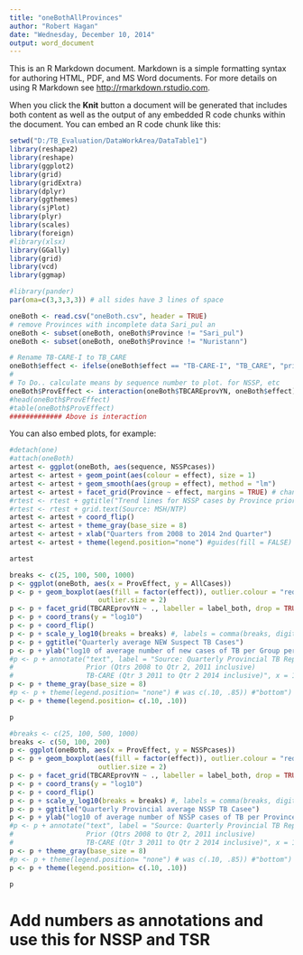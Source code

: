 ```yaml
---
title: "oneBothAllProvinces"
author: "Robert Hagan"
date: "Wednesday, December 10, 2014"
output: word_document
---
```


This is an R Markdown document. Markdown is a simple formatting syntax for authoring HTML, PDF, and MS Word documents. For more details on using R Markdown see <http://rmarkdown.rstudio.com>.

When you click the **Knit** button a document will be generated that includes both content as well as the output of any embedded R code chunks within the document. You can embed an R code chunk like this:

```r
setwd("D:/TB_Evaluation/DataWorkArea/DataTable1")
library(reshape2)
library(reshape)
library(ggplot2)
library(grid)
library(gridExtra)
library(dplyr)
library(ggthemes)
library(sjPlot)
library(plyr)
library(scales)
library(foreign)
#library(xlsx)
library(GGally)
library(grid)
library(vcd)
library(ggmap)

#library(pander)
par(oma=c(3,3,3,3)) # all sides have 3 lines of space

oneBoth <- read.csv("oneBoth.csv", header = TRUE)
# remove Provinces with incomplete data Sari_pul an
oneBoth <- subset(oneBoth, oneBoth$Province != "Sari_pul")
oneBoth <- subset(oneBoth, oneBoth$Province != "Nuristann")

# Rename TB-CARE-I to TB_CARE
oneBoth$effect <- ifelse(oneBoth$effect == "TB-CARE-I", "TB_CARE", "prior")
#
# To Do.. calculate means by sequence number to plot. for NSSP, etc
oneBoth$ProvEffect <- interaction(oneBoth$TBCAREprovYN, oneBoth$effect)
#head(oneBoth$ProvEffect)
#table(oneBoth$ProvEffect)
############# Above is interaction
```

You can also embed plots, for example:

```r
#detach(one)
#attach(oneBoth)
artest <- ggplot(oneBoth, aes(sequence, NSSPcases)) 
artest <- artest + geom_point(aes(colour = effect), size = 1)
artest <- artest + geom_smooth(aes(group = effect), method = "lm")
artest <- artest + facet_grid(Province ~ effect, margins = TRUE) # change "effect" to TRUE
#rtest <- rtest + ggtitle("Trend lines for NSSP cases by Province prior and during TB-CARE I")
#rtest <- rtest + grid.text(Source: MSH/NTP)
artest <- artest + coord_flip()
artest <- artest + theme_gray(base_size = 8)
artest <- artest + xlab("Quarters from 2008 to 2014 2nd Quarter")
artest <- artest + theme(legend.position="none") #guides(fill = FALSE)
```

```r
artest  
```
```r
breaks <- c(25, 100, 500, 1000)
p <- ggplot(oneBoth, aes(x = ProvEffect, y = AllCases))
p <- p + geom_boxplot(aes(fill = factor(effect)), outlier.colour = "red",  # was effect then TBCAREprovYN
                      outlier.size = 2)
p <- p + facet_grid(TBCAREprovYN ~ ., labeller = label_both, drop = TRUE) # was  TBCAREprovYN) and effect
p <- p + coord_trans(y = "log10")
p <- p + coord_flip()
p <- p + scale_y_log10(breaks = breaks) #, labels = comma(breaks, digits = 1))
p <- p + ggtitle("Quarterly average NEW Suspect TB Cases")
p <- p + ylab("log10 of average number of new cases of TB per Group per Quarter")
#p <- p + annotate("text", label = "Source: Quarterly Provincial TB Reports
#                  Prior (Qtrs 2008 to Qtr 2, 2011 inclusive)
#                  TB-CARE (Qtr 3 2011 to Qtr 2 2014 inclusive)", x = 1.6, y = 12, size = 3)
p <- p + theme_gray(base_size = 8)
#p <- p + theme(legend.position= "none") # was c(.10, .85)) #"bottom")
p <- p + theme(legend.position= c(.10, .10))
```

```r
p
```

```r
#breaks <- c(25, 100, 500, 1000)
breaks <- c(50, 100, 200)
p <- ggplot(oneBoth, aes(x = ProvEffect, y = NSSPcases))
p <- p + geom_boxplot(aes(fill = factor(effect)), outlier.colour = "red",  # was effect then TBCAREprovYN
                      outlier.size = 2)
p <- p + facet_grid(TBCAREprovYN ~ ., labeller = label_both, drop = TRUE) # was  TBCAREprovYN) and effect
p <- p + coord_trans(y = "log10")
p <- p + coord_flip()
p <- p + scale_y_log10(breaks = breaks) #, labels = comma(breaks, digits = 1))
p <- p + ggtitle("Quarterly Provincial average NSSP TB Casee")
p <- p + ylab("log10 of average number of NSSP cases of TB per Province per Quarter")
#p <- p + annotate("text", label = "Source: Quarterly Provincial TB Reports
#                  Prior (Qtrs 2008 to Qtr 2, 2011 inclusive)
#                  TB-CARE (Qtr 3 2011 to Qtr 2 2014 inclusive)", x = 1.6, y = 12, size = 3)
p <- p + theme_gray(base_size = 8)
#p <- p + theme(legend.position= "none") # was c(.10, .85)) #"bottom")
p <- p + theme(legend.position= c(.10, .10))
```

```r
p
```








#  Add numbers as annotations and use this for NSSP and TSR

